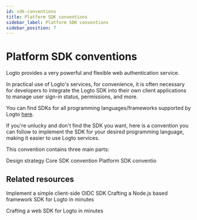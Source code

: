 ```yaml
---
id: sdk-conventions
title: Platform SDK conventions
sidebar_label: Platform SDK conventions
sidebar_position: 7
---
```


# Platform SDK conventions

Logto provides a very powerful and flexible web authentication service.

In practical use of Logto's services, for convenience, it is often necessary for developers to integrate the Logto SDK into their own client applications to manage user sign-in status, permissions, and more.

You can find SDKs for all programming languages/frameworks supported by Logto [here](/quick-starts).

If you're unlucky and don't find the SDK you want, here is a convention you can follow to implement the SDK for your desired programming language, making it easier to use Logto services.

This convention contains three main parts:

<Url href="/developers/sdk-conventions/design-strategy">Design strategy</Url>
<Url href="/developers/sdk-conventions/core-sdk-convention">Core SDK convention</Url>
<Url href="/developers/sdk-conventions/platform-sdk-convention">Platform SDK conventio</Url>

## Related resources

<Url href="https://blog.logto.io/implement-client-sdk#summary">
  Implement a simple client-side OIDC SDK
</Url>

<Url href="https://blog.logto.io/crafting-nodejs-sdk">
  Crafting a Node.js based framework SDK for Logto in minutes
</Url>

<Url href="https://blog.logto.io/crafting-browser-sdk">Crafting a web SDK for Logto in minutes</Url>

